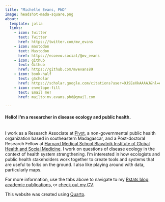 ```yaml
---
title: "Michelle Evans, PhD"
image: headshot-mada-square.png
about:
  template: jolla
  links:
    - icon: twitter
      text: Twitter
      href: https://twitter.com/mv_evans
    - icon: mastodon
      text: Mastodon
      href: https://ecoevo.social/@mv_evans
    - icon: github
      text: Github
      href: https://github.com/mvevans89
    - icon: book-half
      text: gScholar
      href: https://scholar.google.com/citations?user=9JSEeXkAAAAJ&hl=en
    - icon: envelope-fill
      text: Email me!
      href: mailto:mv.evans.phd@gmail.com

---
```


#### Hello! I'm a researcher in disease ecology and public health. 

<br>
I work as a Research Associate at [Pivot](https://www.pivotworks.org/), a non-governmental public health organization based in southeastern Madagascar, and a Post-doctoral Research Fellow at [Harvard Medical School Blavatnik Institute of Global Health and Social Medicine](https://ghsm.hms.harvard.edu/). I work on questions of disease ecology in the context of health system strengthening. I'm interested in how ecologists and public health stakeholders work together to create tools and systems that are useful to folks on the ground. I also like playing around with data, particularly maps.

For more information, use the tabs above to navigate to my [Rstats blog](blog.qmd), [academic publications](pubs.qmd), or [check out my CV](assets/MVEvansCV.pdf).

This website was created using [Quarto](https://quarto.org). <a rel="me" href="https://ecoevo.social/@mv_evans"></a>

